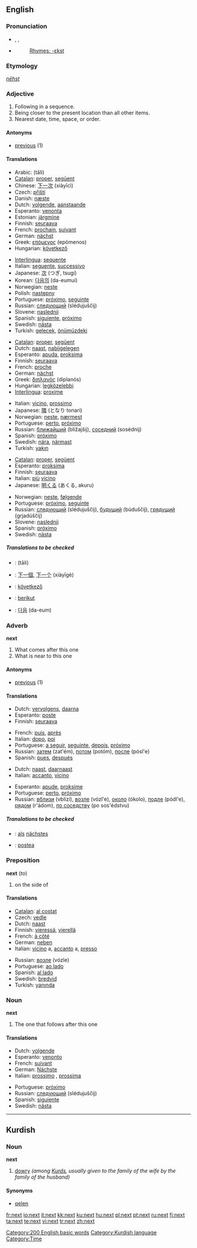 {{wikipedia|dab=next}}
==English==
{{rank|thy|less|till|256|next|poor|present|water}}

===Pronunciation===
* {{AHD|nĕkst}}, {{IPA|/nɛkst/}}, {{SAMPA|/nEkst/}}
* {{audio|en-us-next.ogg|Audio (US)}}
*: [[Rhymes:English:-ɛkst|Rhymes: -ɛkst]]

===Etymology===
{{OE.}} ''[[nēhst]]''

===Adjective===
{{en-adj|-}}

# Following in a sequence.
# Being closer to the present location than all other items.
# Nearest date, time, space, or order.

====Antonyms====
* [[previous]] (1)

====Translations====
{{trans-top|Following in a sequence}}
* Arabic: {{Arab|[[تال]]}} (tāli)
* [[Catalan]]: [[proper]], [[següent]]
* Chinese: [[下一次]] (xiàyīcì)
* Czech: [[příští]]
* Danish: [[næste]]
* Dutch: [[volgende]], [[aanstaande]]
* Esperanto: [[venonta]]
* Estonian: [[järgmine]]
* Finnish: [[seuraava]]
* French: [[prochain]], [[suivant]]
* German: [[nächst]]
* Greek: [[επόμενος]] (epómenos)
* Hungarian: [[következő]]
{{trans-mid}}
* [[Interlingua]]: [[sequente]]
* Italian: [[seguente]], [[successivo]]
* Japanese: [[次]] (つぎ, tsugi)
* Korean: [[다음의]] (da-eumui)
* Norwegian: [[neste]]
* Polish: [[następny]]
* Portuguese: [[próximo]], [[seguinte]]
* Russian: [[следующий]] (slédujuščij)
* Slovene: [[naslednji]]
* Spanish: [[siguiente]], [[próximo]]
* Swedish: [[nästa]]
* Turkish: [[gelecek]], [[önümüzdeki]]
{{trans-bottom}}

{{trans-top|Being closer to the present location than all other items}}
* [[Catalan]]: [[proper]], [[següent]]
* Dutch: [[naast]], [[nabijgelegen]]
* Esperanto: [[apuda]], [[proksima]]
* Finnish: [[seuraava]]
* French: [[proche]]
* German: [[nächst]]
* Greek: [[διπλανός]] (diplanós)
* Hungarian: [[legközelebbi]]
* [[Interlingua]]: [[proxime]]
{{trans-mid}}
* Italian: [[vicino]], [[prossimo]]
* Japanese: [[隣]] (となり tonari)
* Norwegian: [[neste]], [[nærmest]]
* Portuguese: [[perto]], [[próximo]]
* Russian: [[ближайший]] (bližajšij), [[соседний]] (sosédnij)
* Spanish: [[próximo]]
* Swedish: [[nära]], [[närmast]]
* Turkish: [[yakın]]
{{trans-bottom}}

{{trans-top|Nearest date, time, space, or order}}
* [[Catalan]]: [[proper]], [[següent]]
* Esperanto: [[proksima]]
* Finnish: [[seuraava]]
* Italian: [[più]] [[vicino]]
* Japanese: [[明くる]] (あくる, akuru)
{{trans-mid}}
* Norwegian: [[neste]], [[følgende]]
* Portuguese: [[próximo]], [[seguinte]]
* Russian: [[следующий]] (slédujuščij), [[будущий]] (búduščij), [[грядущий]] (grjadúščij)
* Slovene: [[naslednji]]
* Spanish: [[próximo]]
* Swedish: [[nästa]]
{{trans-bottom}}

=====Translations to be checked=====
{{checktrans}}
{{top}}
* {{ttbc|Arabic}}: {{Arab|[[تال]]}} (tāli)
* {{ttbc|Chinese}}: [[下一個]], [[下一个]] (xiàyīgè)
* {{ttbc|Hungarian}}: [[következő]]
* {{ttbc|Indonesian}}: [[berikut]]
* {{ttbc|Korean}}: [[다음]] (da-eum)
{{bottom}}

===Adverb===
'''next'''

# What comes after this one
# What is near to this one

====Antonyms====
* [[previous]] (1)

====Translations====
{{trans-top|What comes after this one}}
* Dutch: [[vervolgens]], [[daarna]]
* Esperanto: [[poste]]
* Finnish: [[seuraava]]
{{trans-mid}}
* French: [[puis]], [[après]]
* Italian: [[dopo]], [[poi]]
* Portuguese: [[a seguir]], [[seguinte]], [[depois]], [[próximo]]
* Russian: [[затем]] (zat'ém), [[потом]] (potóm), [[после]] (pósl'e)
* Spanish: [[pues]], [[después]]
{{trans-bottom}}

{{trans-top|What is near to this one}}
* Dutch: [[naast]], [[daarnaast]]
* Italian: [[accanto]], [[vicino]]
{{trans-mid}}
* Esperanto: [[apude]], [[proksime]]
* Portuguese: [[perto]], [[próximo]]
* Russian: [[вблизи]] (vblizí), [[возле]] (vózl'e), [[около]] (ókolo), [[подле]] (pódl'e), [[рядом]] (r'ádom), [[по соседству]] (po sos'édstvu)
{{trans-bottom}}

=====Translations to be checked=====
{{checktrans}}
{{top}}
* {{ttbc|German}}: [[als]] [[nächstes]]
* {{ttbc|Interlingua}}: [[postea]]
{{mid}}
{{bottom}}

===Preposition===
'''next''' (''to'')

# on the side of

====Translations====
{{top}}
* [[Catalan]]: [[al costat]]
* Czech: [[vedle]]
* Dutch: [[naast]]
* Finnish: [[vieressä]], [[vierellä]]
* French: [[à côté]]
* German: [[neben]]
* Italian: [[vicino]] a, [[accanto]] a, [[presso]]
{{mid}}
* Russian: [[возле]] (vózle)
* Portuguese: [[ao lado]]
* Spanish: [[al lado]]
* Swedish: [[bredvid]]
* Turkish: [[yanında]]
{{bottom}}

===Noun===
'''next'''

# The one that follows after this one

====Translations====
{{top}}
* Dutch: [[volgende]] {{m}}
* Esperanto: [[venonto]]
* French: [[suivant]]
* German: [[Nächste]]
* Italian: [[prossimo]] {{m}}, [[prossima]] {{f}}
{{mid}}
* Portuguese: [[próximo]]
* Russian: [[следующий]] (slédujuščij)
* Spanish: [[siguiente]] {{m|f}}
* Swedish: [[nästa]]
{{bottom}}

[[Category:200 English basic words]]

----

==Kurdish==

===Noun===
'''next''' {{m}}

# [[dowry]] ''(among [[Kurd]]s, usually given to the family of the wife by the family of the husband)''

====Synonyms====
* [[qelen]]

[[Category:Kurdish language]]
[[Category:Time]]

[[fr:next]]
[[io:next]]
[[it:next]]
[[kk:next]]
[[ku:next]]
[[hu:next]]
[[pl:next]]
[[pt:next]]
[[ru:next]]
[[fi:next]]
[[ta:next]]
[[te:next]]
[[vi:next]]
[[tr:next]]
[[zh:next]]